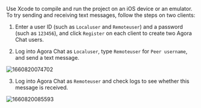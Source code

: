 <PlatformWrapper platform="ios">

Use Xcode to compile and run the project on an iOS device or an emulator.
To try sending and receiving text messages, follow the steps on two clients:

1. Enter a user ID (such as `Localuser` and `Remoteuser`) and a password (such as `123456`), and click `Register` on each client to create two Agora Chat users.

2. Log into Agora Chat as `Localuser`, type `Remoteuser` for `Peer username`, and send a text message.

  ![1660820074702](https://web-cdn.agora.io/docs-files/1660820074702)

3. Log into Agora Chat as `Remoteuser` and check logs to see whether this message is received.

  ![1660820085593](https://web-cdn.agora.io/docs-files/1660820085593)

</PlatformWrapper>
